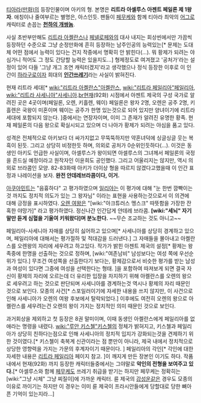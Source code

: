 [[티아라(만화)]]의 등장인물이며 아키의 형. 본명은 '''리트라 아셀루스 아젠트 페일론 제 1왕자'''. 애칭이나 줄여부르는 별명은, 아스인듯. 팬들이 [[페무케]]와 함께 티아라 최악의 [[어그로]] 캐릭터로 손꼽는 '''[[천하의 개쌍놈]]'''.

사실 초반부만해도 [[리트라 아켈란스]]나 [[페넬로페]]와의 대사 내지는 회상씬에서만 가끔씩 등장하던 수준으로 그냥 순정만화에 흔히 등장하는 남주인공의 능력있는[* 문제는 도대체 어떤 점에서 능력이 있다는 건지 작중에서 명확히 안 밝힌다(...). 뭐 황제가 되려는 야심가니 적어도 그 정도 간당할 능력은 있을지도...] 형제정도로 여겨졌고 '공처가'라는 설정이 있어 다들 '그냥 개그 조연 캐릭터겠지'라고 생각했으나 정식 등장한 이후로 이 인간이 [[하라구로]]이자 희대의 '''[[인간쓰레기]]'''라는 사실이 밝혀진다.

현재 리트라 세대[* [[wiki:"리트라 아켈란스"아켈란스]], [[wiki:"리트라 페일리아"페일리아]], [[wiki:"리트라 사세니아"사세니아]].[[br]]현재(92화) 시점에서 아젠트 제국의 구성 국가로 알려진 곳은 4곳이며(페일론, 오렌, 키흘렌, 웨이) 페일론은 왕자 2명, 오렌은 공주 2명, 키흘렌은 국왕이 미혼이며 웨이는 공주가 한명 있는것으로 되어 있지만 양녀이기에 리트라 세대에 포함되지 않는다. ]중에서는 연장자이며, 이미 그 존재가 알려진 유명한 황족. 현재 페일론의 다음 왕으로 확실시되고 있으며 더 나아가 황제가 되려는 야심을 품고 있다. 

성격은 전체적으로 아키보다 더 싸가지없고 무뚝뚝하지만 약혼녀덕에 싱글싱글 웃는 복흑이 된듯. 그리고 상당히 비정한듯 하며, 의외로 공처가 0순위인듯하다(...). 이것은 동생인 아키도 언급한 사실이며, 아셀루스가 왕이되면 아셀루스의 그녀께서 페일론의 국정을 흔드실 예정이라고 원작자인 이윤희도 공인했다. 그리고 어울리지는 않지만, 역시 의외로 브라콤인 모양. 82-83화때 아키가 더이상 형을 따르지 않겠다고했을때 이 인간 표정과 나레이션을 보자. '''완전 얀데레브라콤이다, 이거.'''

[[아쿠아민트]]는 "음흉하다" 고 평가하였으며 [[일리야]]는 이 평가에 대해 "눈 한번 깜빡이는 것 까지도 정치적 의도가 있는 그 왕자님" 이라는 표현을 사용하는것으로서 이 의견에 대해 긍정을 표시하였다. [[오렌 여왕]]은 "[wiki:"아크튜러스 멩스크" 따뜻함을 가장한 잔혹한 야망가]" 라고 평가하였다. 정신나간 인간답게 얀데레 브라콤. '''[wiki:"세뇌" 자기 말만 듣게 심혈을 기울여 키워왔다]며 분노한다.''' ~~무슨 조교하는 것도 아니고~~

페일리아-사세니아 자매를 상당히 싫어하고 있으며[* 사세니아를 상당히 경계하고 있으며, 페일리아에 대해서는 평가절하 및 적대감을 드러낸다.] 그 자매들을 몰아내고 아켈란스를 오렌왕의 자리에 세우려고 하고있다. 작가가 밝힌 아젠트 제국의 설정[* 황제는 왕족중에 한명을 선출하는 것으로 정하며, [wiki:"여존남비" 남성보다는 여성 쪽에 우선순위가 있다.] 무조건 여성쪽을 선출한다기 보다는, 황제감으로서 비슷한 평가를 받는 남성과 여성이 있다면 그중에 여성을 선택한다는 형태. ]을 포함하여 따져보게 되면 결국 자신이 황제의 자리에 오르는데 더 유리한 입장을 차지하기 위해 아켈란스를 오렌의 왕으로 세우려고 하는 것으로 판단되며 사세니아를 경계하는것 역시나 황제의 자리 때문인 것으로 보인다. 모종의 사건[* 스포일러이기에 자세한 내용을 쓰지 않지만, 이 사건으로 인해 사세니아가 오렌의 여왕 후보에서 탈락되었다.] 이후에도 여전히 오렌의 왕으로 아켈란스를 세우려는건 오렌의 왕이 가지는 정치적인 의미 때문인 것으로 보인다.

과거회상을 제외하고 첫 등장은 8권 말미이며, 이때 동생인 아켈란스에게 페일리아를 없애라는 명령을 내렸다. [[wiki:"루안 키스첼"키스첼]]의 정체가 밝혀지고, 키스첼과 페일리아가 상당히 친하다는점으로 인해 사세니아의 정치적 입지가 강화되는것을 견제하기 위한 것이였다.[* 키스첼이 축복계 신관이라는 점 뿐만이 아니라, 제국 내에서 정치적으로 상당한 영향력을 가지는 가문의 후계자이기 때문이다. ] 페일리아의 각인[* 각인에 대한 자세한 내용은 [[리트라 페일리아]] 페이지 참고. ]이 깨지게 만든 장본인 이기도 하다. 작품내에서 현재(92화) 까지 등장한 캐릭터들중에서는 그야말로 '''악인의 전형을 보여주고 있다.'''[* 아셀루스와 함께 [[페무케]]도 쓰레기 취급을 받기는 하지만 페무케는 정확히는 [wiki:"그냥 시체" 그냥 찌질이]에 가까운 캐릭터. 륜 제국의 [[강성운]]같은 경우도 모종의 이유로 까이기는 하지만 이 경우는 이미 륜 제국이 프라시안들에게 당할대로 당한 뼈아픈 기억이 있는지라...]
